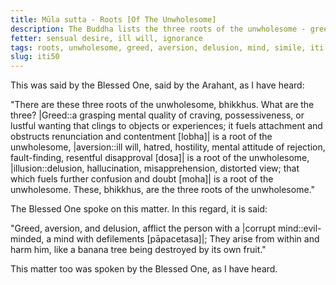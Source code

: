 ```yaml
---
title: Mūla sutta - Roots [Of The Unwholesome]
description: The Buddha lists the three roots of the unwholesome - greed, aversion, and delusion, and explain their effect on the mind with a simile.
fetter: sensual desire, ill will, ignorance
tags: roots, unwholesome, greed, aversion, delusion, mind, simile, iti
slug: iti50
---
```


This was said by the Blessed One, said by the Arahant, as I have heard:

"There are these three roots of the unwholesome, bhikkhus. What are the three? |Greed::a grasping mental quality of craving, possessiveness, or lustful wanting that clings to objects or experiences; it fuels attachment and obstructs renunciation and contentment [lobha]| is a root of the unwholesome, |aversion::ill will, hatred, hostility, mental attitude of rejection, fault-finding, resentful disapproval [dosa]| is a root of the unwholesome, |illusion::delusion, hallucination, misapprehension, distorted view; that which fuels further confusion and doubt [moha]| is a root of the unwholesome. These, bhikkhus, are the three roots of the unwholesome."

The Blessed One spoke on this matter. In this regard, it is said:

"Greed, aversion, and delusion,
afflict the person with a |corrupt mind::evil-minded, a mind with defilements [pāpacetasa]|;
They arise from within and harm him,
like a banana tree being destroyed by its own fruit."

This matter too was spoken by the Blessed One, as I have heard.